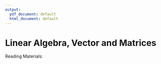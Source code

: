 ```yaml
---
output:
  pdf_document: default
  html_document: default
---
```

#  Linear Algebra, Vector and Matrices

Reading Materials: \newline